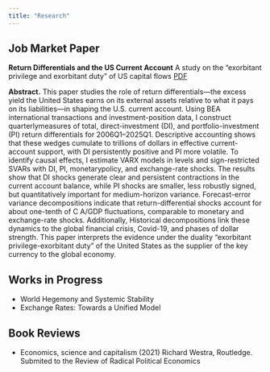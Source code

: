 ```yaml
---
title: "Research"
---
```


## Job Market Paper
**Return Differentials and the US Current Account** A study on the "exorbitant privilege and exorbitant duty" of US capital flows
[PDF](Return_Differentials__JMP.pdf)

**Abstract.** This paper studies the role of return differentials—the excess yield the United States earns on its external
assets relative to what it pays on its liabilities—in shaping the U.S. current account. Using BEA international
transactions and investment-position data, I construct quarterlymeasures of total, direct-investment (DI), and
portfolio-investment (PI) return differentials for 2006Q1–2025Q1. Descriptive accounting shows that these wedges
cumulate to trillions of dollars in effective current-account support, with DI persistently positive and PI more
volatile. To identify causal effects, I estimate VARX models in levels and sign-restricted SVARs with DI, PI, monetarypolicy,
and exchange-rate shocks. The results show that DI shocks generate clear and persistent contractions in
the current account balance, while PI shocks are smaller, less robustly signed, but quantitatively important for
medium-horizon variance. Forecast-error variance decompositions indicate that return-differential shocks account
for about one-tenth of C A/GDP fluctuations, comparable to monetary and exchange-rate shocks. Additionally,
Historical decompositions link these dynamics to the global financial crisis, Covid-19, and phases of dollar strength.
This paper interprets the evidence under the duality "exorbitant privilege-exorbitant duty" of the United States as
the supplier of the key currency to the global economy.

## Works in Progress
- World Hegemony and Systemic Stability
- Exchange Rates: Towards a Unified Model

## Book Reviews
- Economics, science and capitalism (2021) Richard Westra, Routledge. Submited to the Review of Radical Political Economics

